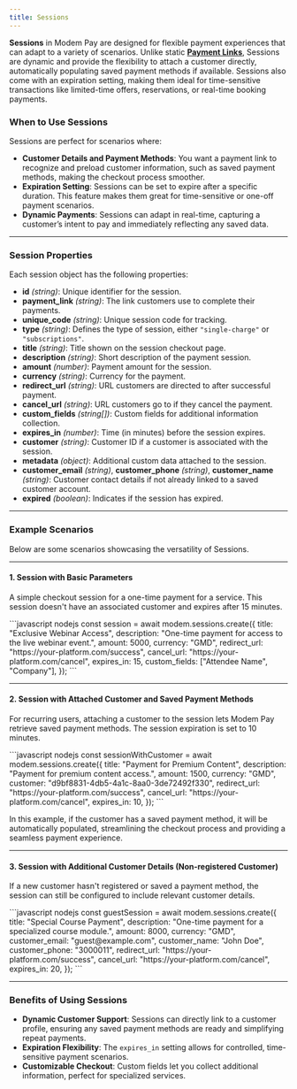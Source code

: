 ```yaml
---
title: Sessions
---
```


**Sessions** in Modem Pay are designed for flexible payment experiences that can adapt to a variety of scenarios. Unlike static [**Payment Links**](/core/payment-links), Sessions are dynamic and provide the flexibility to attach a customer directly, automatically populating saved payment methods if available. Sessions also come with an expiration setting, making them ideal for time-sensitive transactions like limited-time offers, reservations, or real-time booking payments.

### When to Use Sessions

Sessions are perfect for scenarios where:
- **Customer Details and Payment Methods**: You want a payment link to recognize and preload customer information, such as saved payment methods, making the checkout process smoother.
- **Expiration Setting**: Sessions can be set to expire after a specific duration. This feature makes them great for time-sensitive or one-off payment scenarios.
- **Dynamic Payments**: Sessions can adapt in real-time, capturing a customer’s intent to pay and immediately reflecting any saved data.

---

### Session Properties

Each session object has the following properties:

- **id** *(string)*: Unique identifier for the session.
- **payment_link** *(string)*: The link customers use to complete their payments.
- **unique_code** *(string)*: Unique session code for tracking.
- **type** *(string)*: Defines the type of session, either `"single-charge"` or `"subscriptions"`.
- **title** *(string)*: Title shown on the session checkout page.
- **description** *(string)*: Short description of the payment session.
- **amount** *(number)*: Payment amount for the session.
- **currency** *(string)*: Currency for the payment.
- **redirect_url** *(string)*: URL customers are directed to after successful payment.
- **cancel_url** *(string)*: URL customers go to if they cancel the payment.
- **custom_fields** *(string[])*: Custom fields for additional information collection.
- **expires_in** *(number)*: Time (in minutes) before the session expires.
- **customer** *(string)*: Customer ID if a customer is associated with the session.
- **metadata** *(object)*: Additional custom data attached to the session.
- **customer_email** *(string)*, **customer_phone** *(string)*, **customer_name** *(string)*: Customer contact details if not already linked to a saved customer account.
- **expired** *(boolean)*: Indicates if the session has expired.

---

### Example Scenarios

Below are some scenarios showcasing the versatility of Sessions.

---

#### 1. Session with Basic Parameters

A simple checkout session for a one-time payment for a service. This session doesn't have an associated customer and expires after 15 minutes.

<CodeGroup>
```javascript nodejs
const session = await modem.sessions.create({
    title: "Exclusive Webinar Access",
    description: "One-time payment for access to the live webinar event.",
    amount: 5000,
    currency: "GMD",
    redirect_url: "https://your-platform.com/success",
    cancel_url: "https://your-platform.com/cancel",
    expires_in: 15,
    custom_fields: ["Attendee Name", "Company"],
});
```
</CodeGroup>

---

#### 2. Session with Attached Customer and Saved Payment Methods

For recurring users, attaching a customer to the session lets Modem Pay retrieve saved payment methods. The session expiration is set to 10 minutes.

<CodeGroup>
```javascript nodejs
const sessionWithCustomer = await modem.sessions.create({
    title: "Payment for Premium Content",
    description: "Payment for premium content access.",
    amount: 1500,
    currency: "GMD",
    customer: "d9bf8831-4db5-4a1c-8aa0-3de72492f330",
    redirect_url: "https://your-platform.com/success",
    cancel_url: "https://your-platform.com/cancel",
    expires_in: 10,
});
```
</CodeGroup>

In this example, if the customer has a saved payment method, it will be automatically populated, streamlining the checkout process and providing a seamless payment experience.

---

#### 3. Session with Additional Customer Details (Non-registered Customer)

If a new customer hasn't registered or saved a payment method, the session can still be configured to include relevant customer details.

<CodeGroup>
```javascript nodejs
const guestSession = await modem.sessions.create({
    title: "Special Course Payment",
    description: "One-time payment for a specialized course module.",
    amount: 8000,
    currency: "GMD",
    customer_email: "guest@example.com",
    customer_name: "John Doe",
    customer_phone: "3000011",
    redirect_url: "https://your-platform.com/success",
    cancel_url: "https://your-platform.com/cancel",
    expires_in: 20,
});
```
</CodeGroup>

---

### Benefits of Using Sessions

- **Dynamic Customer Support**: Sessions can directly link to a customer profile, ensuring any saved payment methods are ready and simplifying repeat payments.
- **Expiration Flexibility**: The `expires_in` setting allows for controlled, time-sensitive payment scenarios.
- **Customizable Checkout**: Custom fields let you collect additional information, perfect for specialized services.

